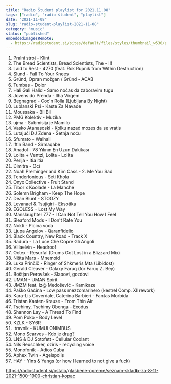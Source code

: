 ```yaml
---
title: "Radio Študent playlist for 2021.11.08"
tags: ["radio", "radio študent", "playlist"]
date: "2021-11-08"
slug: "radio-student-playlist-2021-11-08"
category: "music"
status: "published"
embeddedImagesRemote:
  - https://radiostudent.si/sites/default/files/styles/thumbnail_w530/public/slike/2021-11-08-seznam-skladb-za-8-11-2021-1500-1900-christian-kopac-131045.jpg
---
```



1. Pralni stroj - Klint
2. The Bread Scientists, Bread Scientists, The - !!!
3. Laid to Rest - 4270 (feat. Rok Rupnik from Within Destruction)
4. Slund - Fall To Your Knees
5. Gründ, Opran možgan / Gründ - ACAB
6. Tumbas - Dolor
7. Hali Gali Halid - Samo nočas da zaboravim tugu
8. Jovens do Prenda - Ilha Virgem
9. Begnagrad - Coc'n Rolla (Ljubljana By Night)
10. Lublanski Psi - Kaste Za Navade
11. Moussaka - Bil Bil
12. PMG Kolektiv - Muzika
13. ujma - Submisija je Mamilo
14. Vasko Atanasoski - Kolku nazad mozes da se vratis
15. Lutajući DJ Zdena - Šetnja noću
16. Sfumato - Walhali
17. Iftin Band - Sirmaqabe
18. Anadol - 78 Yılının En Uzun Dakikası
19. Lolita + Ventzi, Lolita - Lolita
20. Perija - Itia itia
21. Dimitra - Oci
22. Noah Preminger and Kim Cass - 2. Me You Sad
23. Tenderlonious - Seti Khola
24. Onyx Collective - Fruit Stand
25. Tibor x Koolade - La Manche
26. Solemn Brigham - Keep The Hope
27. Dean Blunt - STOOZY
28. Levanael & Tsujigiri - Eksotika
29. EGOLESS - Lost My Way
30. Manslaughter 777 - I Can Not Tell You How I Feel
31. Sleaford Mods - I Don't Rate You
32. Nokti - Picina voda
33. Ljupa Angelov - Qaranfidelio
34. Black Country, New Road - Track X
35. Radura - La Luce Che Copre Gli Angoli
36. Villaelvin - Headroof
37. Octex - Resurfal (Drums Got Lost in a Blizzard Mix)
38. Ništa Mars - Mnemoid
39. Luka Prinčič - Ringer of Shkmeris Mta (Libidost)
40. Gerald Cleaver - Galaxy Faruq (for Faruq Z. Bey)
41. Boštjan Perovšek - Slapovi, gozdovi
42. UMAN - UMAN Spirit
43. JMZM feat. Iz@ Medošević - Kamikaze
44. Paško Gaćina - Low pass mezzomarinero (kestrel Comp. XI rework)
45. Kara-Lis Coverdale, Caterina Barbieri - Fantas Morbida
46. Tristan Kasten-Krause - From Thin Air
47. Tschimy, Tschimy Obenga - Exodus
48. Shannon Lay - A Thread To Find
49. Pom Poko - Body Level
50. KZLK - SY6R
51. .travnik - KUMULONIMBUS
52. Mono Scarves - Kdo je drag?
53. LNS & DJ Sotofett - Cellular Coolant
54. Nils Reuschker, oziris - recycling voice
55. Monofonik - Adios Cuba
56. Aphex Twin - Ageispolis
57. HAY - Yins & Yangs (or how I learned to not give a fuck)

<https://radiostudent.si/ostalo/glasbene-opreme/seznam-skladb-za-8-11-2021-1500-1900-christian-kopac>

<div
  style={{
    gridArea: "1/1",
    position: "relative",
    placeItems: "center",
    display: "grid",
  }}
>
  <GatsbyImage
    style={{ marginTop: "2em" }}
    imgStyle={{ border: "3px dotted tomato" }}
    alt=""
    image={getImage(props.remoteImages[0])}
  />
</div>

